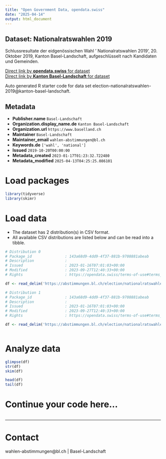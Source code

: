 ```yaml
---
title: "Open Government Data, opendata.swiss"
date: "2025-04-14"
output: html_document
---
```


## Dataset: Nationalratswahlen 2019

Schlussresultate der eidgenössischen Wahl ' Nationalratswahlen 2019', 20. Oktober 2019, Kanton Basel-Landschaft, aufgeschlüsselt nach Kandidaten und Gemeinden.

[Direct link by **opendata.swiss** for dataset](https://opendata.swiss/de/dataset/nationalratswahlen-20193)<br>
[Direct link by **Kanton Basel-Landschaft** for dataset](https://abstimmungen.bl.ch/election/nationalratswahlen-2019/data)

Auto generated R starter code for data set election-nationalratswahlen-2019@kanton-basel-landschaft.

## Metadata

- **Publisher.name** `Basel-Landschaft`
- **Organization.display_name.de** `Kanton Basel-Landschaft`
- **Organization.url** `https://www.baselland.ch`
- **Maintainer** `Basel-Landschaft`
- **Maintainer_email** `wahlen-abstimmungen@bl.ch`
- **Keywords.de** `['wahl', 'national']`
- **Issued** `2019-10-20T00:00:00`
- **Metadata_created** `2023-01-17T01:23:32.722480`
- **Metadata_modified** `2025-04-13T04:25:25.086101`


# Load packages

```r

library(tidyverse)
library(skimr)

```

# Load data

-   The dataset has 2 distribution(s) in CSV format.
-   All available CSV distributions are listed below and can be read into a tibble.

```r

# Distribution 0
# Package_id               : 143a68d9-4dd9-4f37-881b-9708881abeab
# Description              : 
# Issued                   : 2023-01-16T07:01:03+00:00
# Modified                 : 2023-09-27T12:40:33+00:00
# Rights                   : https://opendata.swiss/terms-of-use#terms_by

df <- read_delim('https://abstimmungen.bl.ch/election/nationalratswahlen-2019/data-parties-csv')

# Distribution 1
# Package_id               : 143a68d9-4dd9-4f37-881b-9708881abeab
# Description              : 
# Issued                   : 2023-01-16T07:01:03+00:00
# Modified                 : 2023-09-27T12:40:33+00:00
# Rights                   : https://opendata.swiss/terms-of-use#terms_by

df <- read_delim('https://abstimmungen.bl.ch/election/nationalratswahlen-2019/data-csv')



```

# Analyze data

```r

glimpse(df)
str(df)
skim(df)

head(df)
tail(df)

```

# Continue your code here...

```r

```

------------------------------------------------------------------------

# Contact

wahlen-abstimmungen@bl.ch | Basel-Landschaft
